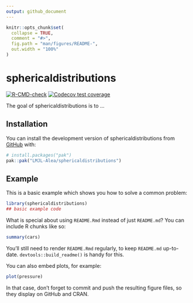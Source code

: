 ```yaml
---
output: github_document
---
```


<!-- README.md is generated from README.Rmd. Please edit that file -->

```r
knitr::opts_chunk$set(
  collapse = TRUE,
  comment = "#>",
  fig.path = "man/figures/README-",
  out.width = "100%"
)
```

# sphericaldistributions

<!-- badges: start -->
[![R-CMD-check](https://github.com/LMJL-Alea/sphericaldistributions/actions/workflows/R-CMD-check.yaml/badge.svg)](https://github.com/LMJL-Alea/sphericaldistributions/actions/workflows/R-CMD-check.yaml)
[![Codecov test coverage](https://codecov.io/gh/LMJL-Alea/sphericaldistributions/graph/badge.svg)](https://app.codecov.io/gh/LMJL-Alea/sphericaldistributions)
<!-- badges: end -->


The goal of sphericaldistributions is to ...

## Installation

You can install the development version of sphericaldistributions from [GitHub](https://github.com/) with:

``` r
# install.packages("pak")
pak::pak("LMJL-Alea/sphericaldistributions")
```

## Example

This is a basic example which shows you how to solve a common problem:

```r
library(sphericaldistributions)
## basic example code
```

What is special about using `README.Rmd` instead of just `README.md`? You can include R chunks like so:

```r
summary(cars)
```

You'll still need to render `README.Rmd` regularly, to keep `README.md` up-to-date. `devtools::build_readme()` is handy for this.

You can also embed plots, for example:

```r
plot(pressure)
```

In that case, don't forget to commit and push the resulting figure files, so they display on GitHub and CRAN.

